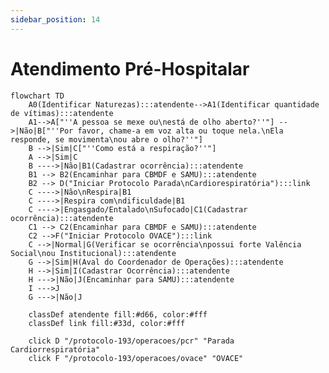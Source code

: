 ```yaml
---
sidebar_position: 14
---
```


# Atendimento Pré-Hospitalar

```mermaid
flowchart TD
    A0(Identificar Naturezas):::atendente-->A1(Identificar quantidade de vítimas):::atendente
    A1-->A["''A pessoa se mexe ou\nestá de olho aberto?''"] -->|Não|B["''Por favor, chame-a em voz alta ou toque nela.\nEla responde, se movimenta\nou abre o olho?''"]
    B -->|Sim|C["''Como está a respiração?''"]
    A -->|Sim|C
    B ---->|Não|B1(Cadastrar ocorrência):::atendente
    B1 --> B2(Encaminhar para CBMDF e SAMU):::atendente
    B2 --> D("Iniciar Protocolo Parada\nCardiorespiratória"):::link
    C ---->|Não\nRespira|B1
    C ---->|Respira com\ndificuldade|B1
    C ---->|Engasgado/Entalado\nSufocado|C1(Cadastrar ocorrência):::atendente
    C1 --> C2(Encaminhar para CBMDF e SAMU):::atendente
    C2 -->F("Iniciar Protocolo OVACE"):::link
    C -->|Normal|G(Verificar se ocorrência\npossui forte Valência Social\nou Institucional):::atendente
    G -->|Sim|H(Aval do Coordenador de Operações):::atendente
    H -->|Sim|I(Cadastrar Ocorrência):::atendente
    H --->|Não|J(Encaminhar para SAMU):::atendente
    I --->J
    G --->|Não|J

    classDef atendente fill:#d66, color:#fff
    classDef link fill:#33d, color:#fff

    click D "/protocolo-193/operacoes/pcr" "Parada Cardiorrespiratória"
    click F "/protocolo-193/operacoes/ovace" "OVACE"

``` 
